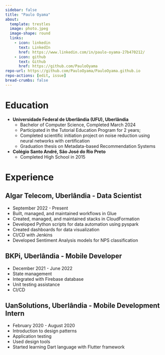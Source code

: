 ```yaml
---
sidebar: false
title: "Paulo Oyama"
about:
  template: trestles
  image: photo.jpeg
  image-shape: round
  links:
    - icon: linkedin
      text: LinkedIn
      href: https://www.linkedin.com/in/paulo-oyama-27b470212/
    - icon: github
      text: Github
      href: https://github.com/PauloOyama
repo-url: https://github.com/PauloOyama/PauloOyama.github.io
repo-actions: [edit, issue]
bread-crumbs: false
---
```


# Education

- **Universidade Federal de Uberlândia (UFU), Uberlândia**
  - Bachelor of Computer Science, Completed March 2024
  - Participated in the Tutorial Education Program for 2 years;
  - Completed scientific initiation project on noise reduction using neural networks with certification
  - Graduation thesis on Metadata-based Recommendation Systems


- **Colégio Santo André, São José do Rio Preto**
  - Completed High School in 2015

# Experience

## Algar Telecom, Uberlândia - Data Scientist
- September 2022 - Present
- Built, managed, and maintained workflows in Glue
- Created, managed, and maintained stacks in CloudFormation
- Developed Python scripts for data automation using pyspark
- Created dashboards for data visualization
- CI/CD with Jenkins
- Developed Sentiment Analysis models for NPS classification

## BKPi, Uberlândia - Mobile Developer
- December 2021 - June 2022
- State management
- Integrated with Firebase database
- Unit testing assistance
- CI/CD

## UanSolutions, Uberlândia - Mobile Development Intern
- February 2020 - August 2020
- Introduction to design patterns
- Application testing
- Used design tools
- Started learning Dart language with Flutter framework

